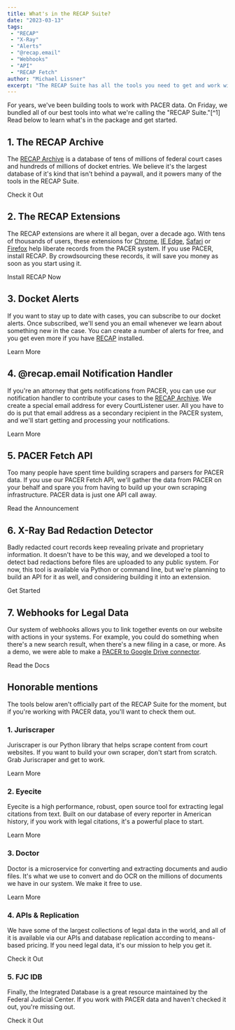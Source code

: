 ```yaml
---
title: What's in the RECAP Suite?
date: "2023-03-13"
tags:
 - "RECAP"
 - "X-Ray"
 - "Alerts"
 - "@recap.email"
 - "Webhooks"
 - "API"
 - "RECAP Fetch"
author: "Michael Lissner"
excerpt: "The RECAP Suite has all the tools you need to get and work with PACER data."
---
```


<p class="lead">For years, we've been building tools to work with PACER data. On Friday, we bundled all of our best tools into what we're calling the "RECAP Suite."[^1] Read below to learn what's in the package and get started.</p>

[^1]: RECAP is PACER spelled backwards. "RECAP Suite" is "Et Ius PACER" spelled backwards, which is latin for "And the Right to PACER."

## 1. The RECAP Archive

The [RECAP Archive][ra] is a database of tens of millions of federal court cases and hundreds of millions of docket entries. We believe it's the largest database of it's kind that isn't behind a paywall, and it powers many of the tools in the RECAP Suite.

<WhiteButton href="https://www.courtlistener.com/recap/">Check it Out</WhiteButton>

[ra]: https://www.courtlistener.com/recap/


## 2. The RECAP Extensions

The RECAP extensions are where it all began, over a decade ago. With tens of thousands of users, these extensions for [Chrome](https://chrome.google.com/webstore/detail/recap/oiillickanjlaeghobeeknbddaonmjnc), [IE Edge](https://chrome.google.com/webstore/detail/recap/oiillickanjlaeghobeeknbddaonmjnc), [Safari](https://apps.apple.com/us/app/recap/id1600281788) or [Firefox](https://addons.mozilla.org/en-US/firefox/addon/recap-195534/) help liberate records from the PACER system. If you use PACER, install RECAP. By crowdsourcing these records, it will save you money as soon as you start using it.

<WhiteButton href="/recap/">Install RECAP Now</WhiteButton>


## 3. Docket Alerts

If you want to stay up to date with cases, you can subscribe to our docket alerts. Once subscribed, we'll send you an email whenever we learn about something new in the case. You can create a number of alerts for free, and you get even more if you have [RECAP](/recap/) installed.

<WhiteButton href="https://www.courtlistener.com/help/alerts/">Learn More</WhiteButton>


## 4. @recap.email Notification Handler

If you're an attorney that gets notifications from PACER, you can use our notification handler to contribute your cases to the [RECAP Archive][ra]. We create a special email address for every CourtListener user. All you have to do is put that email address as a secondary recipient in the PACER system, and we'll start getting and processing your notifications.

<WhiteButton href="https://www.courtlistener.com/help/recap/email/">Learn More</WhiteButton>


## 5. PACER Fetch API

Too many people have spent time building scrapers and parsers for PACER data. If you use our PACER Fetch API, we'll gather the data from PACER on your behalf and spare you from having to build up your own scraping infrastructure. PACER data is just one API call away.

<WhiteButton href="http://localhost:3000/2019/11/05/pacer-fetch-api/">Read the Announcement</WhiteButton>


## 6. X-Ray Bad Redaction Detector

Badly redacted court records keep revealing private and proprietary information. It doesn't have to be this way, and we developed a tool to detect bad redactions before files are uploaded to any public system. For now, this tool is available via Python or command line, but we're planning to build an API for it as well, and considering building it into an extension.

<WhiteButton href="/open-source-tools#x-ray">Get Started</WhiteButton>


## 7. Webhooks for Legal Data

Our system of webhooks allows you to link together events on our website with actions in your systems. For example, you could do something when there's a new search result, when there's a new filing in a case, or more. As a demo, we were able to make a [PACER to Google Drive connector][conn].

<WhiteButton href="https://www.courtlistener.com/help/api/webhooks/">Read the Docs</WhiteButton>


## Honorable mentions

<p class="lead">The tools below aren't officially part of the RECAP Suite for the moment, but if you're working with PACER data, you'll want to check them out.</p>

### 1. Juriscraper

Juriscraper is our Python library that helps scrape content from court websites. If you want to build your own scraper, don't start from scratch. Grab Juriscraper and get to work.

<WhiteButton href="/open-source-tools#juriscraper">Learn More</WhiteButton>


### 2. Eyecite

Eyecite is a high performance, robust, open source tool for extracting legal citations from text. Built on our database of every reporter in American history, if you work with legal citations, it's a powerful place to start.

<WhiteButton href="/open-source-tools#eyecite">Learn More</WhiteButton>


### 3. Doctor

Doctor is a microservice for converting and extracting documents and audio files. It's what we use to convert and do OCR on the millions of documents we have in our system. We make it free to use.

<WhiteButton href="/open-source-tools#doctor">Learn More</WhiteButton>


### 4. APIs & Replication

We have some of the largest collections of legal data in the world, and all of it is available via our APIs and database replication according to means-based pricing. If you need legal data, it's our mission to help you get it.

<WhiteButton href="https://www.courtlistener.com/help/api/">Check it Out</WhiteButton>


### 5. FJC IDB

Finally, the Integrated Database is a great resource maintained by the Federal Judicial Center. If you work with PACER data and haven't checked it out, you're missing out.

<WhiteButton href="https://www.fjc.gov/research/idb">Check it Out</WhiteButton>

[ra]: https://www.courtlistener.com/recap/
[conn]: /2023/02/22/using-zapier-with-pacer/
